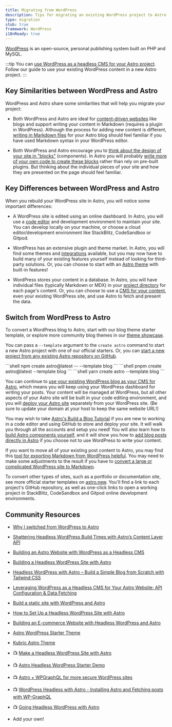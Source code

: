 ```yaml
---
title: Migrating from WordPress
description: Tips for migrating an existing WordPress project to Astro
type: migration
stub: true
framework: WordPress
i18nReady: true
---
```


[WordPress](https://wordpress.org) is an open-source, personal publishing system built on PHP and MySQL.


:::tip
You can [use WordPress as a headless CMS for your Astro project](/en/guides/cms/wordpress/). Follow our guide to use your existing WordPress content in a new Astro project.
:::

## Key Similarities between WordPress and Astro

WordPress and Astro share some similarities that will help you migrate your project:

- Both WordPress and Astro are ideal for [content-driven websites](/en/concepts/why-astro/#content-driven) like blogs and support writing your content in Markdown (requires a plugin in WordPress). Although the process for adding new content is different, [writing in Markdown files](/en/guides/markdown-content/) for your Astro blog should feel familiar if you have used Markdown syntax in your WordPress editor.

- Both WordPress and Astro encourage you to [think about the design of your site in "blocks"](/en/concepts/islands/) (components). In Astro you will probably [write more of your own code to create these blocks](/en/basics/astro-components/) rather than rely on pre-built plugins. But thinking about the individual pieces of your site and how they are presented on the page should feel familiar.

## Key Differences between WordPress and Astro

When you rebuild your WordPress site in Astro, you will notice some important differences:

- A WordPress site is edited using an online dashboard. In Astro, you will use a [code editor](/en/editor-setup/) and development environment to maintain your site. You can develop locally on your machine, or choose a cloud editor/development environment like StackBlitz, CodeSandbox or Gitpod.

- WordPress has an extensive plugin and theme market. In Astro, you will find some themes and [integrations](https://astro.build/integrations/) available, but you may now have to build many of your existing features yourself instead of looking for third-party solutions. Or, you can choose to start with an [Astro theme](https://astro.build/themes) with built-in features!

- WordPress stores your content in a database. In Astro, you will have individual files (typically Markdown or MDX) in your [project directory](/en/basics/project-structure/) for each page's content. Or, you can choose to use a [CMS for your content](/en/guides/cms/), even your existing WordPress site, and use Astro to fetch and present the data.

## Switch from WordPress to Astro

To convert a WordPress blog to Astro, start with our blog theme starter template, or explore more community blog themes in our [theme showcase](https://astro.build/themes). 

You can pass a `--template` argument to the `create astro` command to start a new Astro project with one of our official starters. Or, you can [start a new project from any existing Astro repository on GitHub](/en/install-and-setup/#use-a-theme-or-starter-template).

  <PackageManagerTabs>
    <Fragment slot="npm">
    ```shell
    npm create astro@latest -- --template blog
    ```
    </Fragment>
    <Fragment slot="pnpm">
    ```shell
    pnpm create astro@latest --template blog
    ```
    </Fragment>
    <Fragment slot="yarn">
    ```shell
    yarn create astro --template blog
    ```
    </Fragment>
  </PackageManagerTabs>

You can continue to [use your existing WordPress blog as your CMS for Astro](/en/guides/cms/wordpress/), which means you will keep using your WordPress dashboard for writing your posts. Your content will be managed at WordPress, but all other aspects of your Astro site will be built in your code editing environment, and you will [deploy your Astro site](/en/guides/deploy/) separately from your WordPress site. (Be sure to update your domain at your host to keep the same website URL!)

You may wish to take [Astro's Build a Blog Tutorial](/en/tutorial/0-introduction/) if you are new to working in a code editor and using GitHub to store and deploy your site. It will walk you through all the accounts and setup you need! You will also learn how to [build Astro components yourself](/en/tutorial/3-components/), and it will show you how to [add blog posts directly in Astro](/en/tutorial/2-pages/2/) if you choose not to use WordPress to write your content.

If you want to move all of your existing post content to Astro, you may find this [tool for exporting Markdown from WordPress helpful](https://github.com/lonekorean/wordpress-export-to-markdown). You may need to make some adjustments to the result if you have to [convert a large or complicated WordPress site to Markdown](https://swizec.com/blog/how-to-export-a-large-wordpress-site-to-markdown/).

To convert other types of sites, such as a portfolio or documentation site, see more official starter templates on [astro.new](https://astro.new). You'll find a link to each project's GitHub repository, as well as one-click links to open a working project in StackBlitz, CodeSandbox and Gitpod online development environments.

## Community Resources

- [Why I switched from WordPress to Astro](https://dev.to/fratzinger/why-i-switched-from-wordpress-to-astro-5ge)
- [Shattering Headless WordPress Build Times with Astro’s Content Layer API](https://andrewkepson.com/blog/headless-wordpress/build-time-astro-content-layer-api/)
- [Building an Astro Website with WordPress as a Headless CMS](https://blog.openreplay.com/building-an-astro-website-with-wordpress-as-a-headless-cms/)
- [Building a Headless WordPress Site with Astro](https://wpengine.com/builders/building-headless-wordpress-site-astro/)
- [Headless WordPress with Astro – Build a Simple Blog from Scratch with Tailwind CSS](https://fullstackdigital.io/blog/headless-wordpress-with-astro-build-a-simple-blog/)
- [Leveraging WordPress as a Headless CMS for Your Astro Website: API Configuration & Data Fetching](https://medium.com/@bangemann.dev/configure-wordpress-rest-api-setup-data-fetching-4af5161095f6)
- [Build a static site with WordPress and Astro](https://kinsta.com/blog/wordpress-astro/)
- [How to Set Up a Headless WordPress Site with Astro](https://dev.to/mathiasahlgren/how-to-set-up-a-headless-wordpress-site-with-astro-3a2h)
- [Building an E-commerce Website with Headless WordPress and Astro](https://shaxadd.medium.com/building-an-e-commerce-website-with-headless-wordpress-and-astro-2712d8c8b735)
- [Astro WordPress Starter Theme](https://astro.build/themes/details/astro-wordpress-starter/)
- [Kubric Astro Theme](https://astro.build/themes/details/kubrick-astro/)
- 📺 [Make a Headless WordPress Site with Astro](https://www.youtube.com/watch?v=54U7dVmhyxE)
- 📺 [Astro Headless WordPress Starter Demo](https://www.youtube.com/watch?v=BcoxZZIfESI)
- 📺 [Astro + WPGraphQL for more secure WordPress sites](https://www.youtube.com/watch?v=fWxn-r83ygQ)
- 📺 [WordPress Headless with Astro - Installing Astro and Fetching posts with WP-GraphQL](https://www.youtube.com/watch?v=2PSqABrME28)
- 📺 [Going Headless WordPress with Astro](https://www.youtube.com/watch?v=MP2TR6Z_YTc)

- Add your own!
